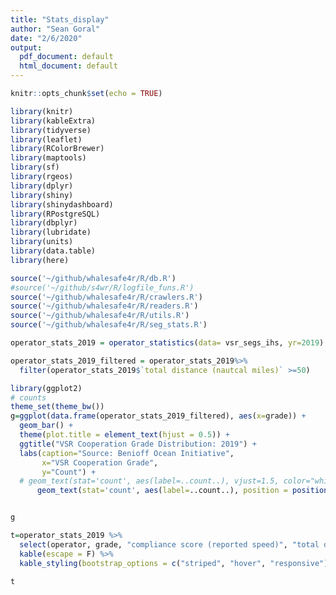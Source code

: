 ```yaml
---
title: "Stats_display"
author: "Sean Goral"
date: "2/6/2020"
output:
  pdf_document: default
  html_document: default
---
```


```r
knitr::opts_chunk$set(echo = TRUE)
```

```r
library(knitr)
library(kableExtra)
library(tidyverse)
library(leaflet)
library(RColorBrewer)
library(maptools)
library(sf)
library(rgeos)
library(dplyr)
library(shiny)
library(shinydashboard)
library(RPostgreSQL)
library(dbplyr)
library(lubridate)
library(units)
library(data.table)
library(here)
```

```r
source('~/github/whalesafe4r/R/db.R')
#source('~/github/s4wr/R/logfile_funs.R')
source('~/github/whalesafe4r/R/crawlers.R')
source('~/github/whalesafe4r/R/readers.R')
source('~/github/whalesafe4r/R/utils.R')
source('~/github/whalesafe4r/R/seg_stats.R')
```

```r


operator_stats_2019 = operator_statistics(data= vsr_segs_ihs, yr=2019) 

operator_stats_2019_filtered = operator_stats_2019%>% 
  filter(operator_stats_2019$`total distance (nautcal miles)` >=50)


```

```r

library(ggplot2)
# counts
theme_set(theme_bw()) 
g=ggplot(data.frame(operator_stats_2019_filtered), aes(x=grade)) +
  geom_bar() +  
  theme(plot.title = element_text(hjust = 0.5)) + 
  ggtitle("VSR Cooperation Grade Distribution: 2019") + 
  labs(caption="Source: Benioff Ocean Initiative",
       x="VSR Cooperation Grade",
       y="Count") +
  # geom_text(stat='count', aes(label=..count..), vjust=1.5, color="white")
      geom_text(stat='count', aes(label=..count..), position = position_stack(vjust = 0.5),size=4, color = "white")


g
```



```r

t=operator_stats_2019 %>% 
  select(operator, grade, "compliance score (reported speed)", "total distance (km)", "total distance (nautcal miles)", "distance (nautcal miles) under 10 knots", "distance (nautcal miles) over 10 knots") %>% 
  kable(escape = F) %>%
  kable_styling(bootstrap_options = c("striped", "hover", "responsive")) 

t
```
 

